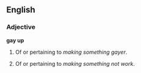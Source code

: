 ==English==

===Adjective===
'''gay up'''

# Of or pertaining to ''making something gayer''.
#:''{{{2|"Why did you paint the bathroom pink? You really gayed it up."}}}''
# Of or pertaining to ''making something not work''.
#:''{{{2|"That mechanic did something to my car. Its been really gayed up since I got it back."}}}''